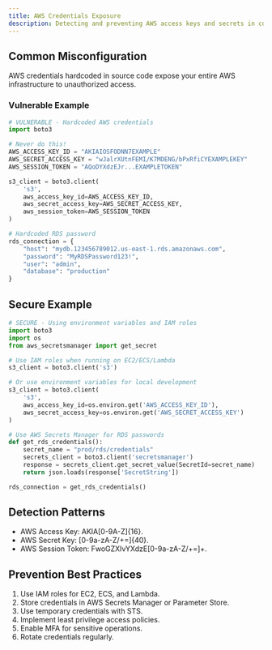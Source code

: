 ```yaml
---
title: AWS Credentials Exposure
description: Detecting and preventing AWS access keys and secrets in code
---
```


## Common Misconfiguration

AWS credentials hardcoded in source code expose your entire AWS infrastructure to unauthorized access.

### Vulnerable Example

```python
# VULNERABLE - Hardcoded AWS credentials
import boto3

# Never do this!
AWS_ACCESS_KEY_ID = "AKIAIOSFODNN7EXAMPLE"
AWS_SECRET_ACCESS_KEY = "wJalrXUtnFEMI/K7MDENG/bPxRfiCYEXAMPLEKEY"
AWS_SESSION_TOKEN = "AQoDYXdzEJr...EXAMPLETOKEN"

s3_client = boto3.client(
    's3',
    aws_access_key_id=AWS_ACCESS_KEY_ID,
    aws_secret_access_key=AWS_SECRET_ACCESS_KEY,
    aws_session_token=AWS_SESSION_TOKEN
)

# Hardcoded RDS password
rds_connection = {
    "host": "mydb.123456789012.us-east-1.rds.amazonaws.com",
    "password": "MyRDSPassword123!",
    "user": "admin",
    "database": "production"
}
```

## Secure Example

```python
# SECURE - Using environment variables and IAM roles
import boto3
import os
from aws_secretsmanager import get_secret

# Use IAM roles when running on EC2/ECS/Lambda
s3_client = boto3.client('s3')

# Or use environment variables for local development
s3_client = boto3.client(
    's3',
    aws_access_key_id=os.environ.get('AWS_ACCESS_KEY_ID'),
    aws_secret_access_key=os.environ.get('AWS_SECRET_ACCESS_KEY')
)

# Use AWS Secrets Manager for RDS passwords
def get_rds_credentials():
    secret_name = "prod/rds/credentials"
    secrets_client = boto3.client('secretsmanager')
    response = secrets_client.get_secret_value(SecretId=secret_name)
    return json.loads(response['SecretString'])

rds_connection = get_rds_credentials()
```

## Detection Patterns

  * AWS Access Key: AKIA[0-9A-Z]{16}.
  * AWS Secret Key: [0-9a-zA-Z/+=]{40}.
  * AWS Session Token: FwoGZXIvYXdzE[0-9a-zA-Z/+=]+.

## Prevention Best Practices

  1. Use IAM roles for EC2, ECS, and Lambda.
  2. Store credentials in AWS Secrets Manager or Parameter Store.
  3. Use temporary credentials with STS.
  4. Implement least privilege access policies.
  5. Enable MFA for sensitive operations.
  6. Rotate credentials regularly.

  